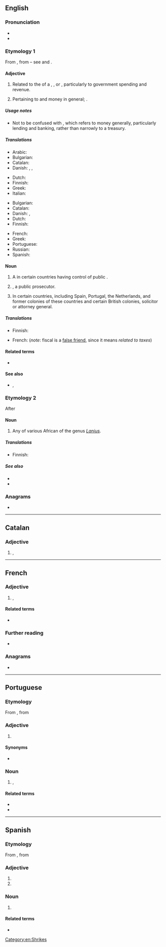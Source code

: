 {{also|Fiscal}}
==English==
{{wikipedia}}

===Pronunciation===
* {{IPA|/ˈfɪskəl/|lang=en}}
* {{rhymes|ɪskəl|lang=en}}

===Etymology 1===
From {{etyl|frm|en}} {{m|frm|fiscal}}, from {{etyl|la|en}} {{m|la|fiscus||treasury}} – see {{w|fiscus}} and {{m|en|fisc}}.

====Adjective====
{{en-adj}}

# Related to the {{l|en|treasury}} of a {{l|en|country}}, {{l|en|company}}, {{l|en|region}} or {{l|en|city}}, particularly to government spending and revenue.
# {{lb|en|proscribed}} Pertaining to {{l|en|finance}} and money in general; {{l|en|financial}}.

=====Usage notes=====
* Not to be confused with {{m|en|financial}}, which refers to money generally, particularly lending and banking, rather than narrowly to a treasury.

=====Translations=====
{{trans-top|related to the treasury}}
* Arabic: {{t|ar|مَالِيّ}}
* Bulgarian: {{t+|bg|фискален|sc=Cyrl}}
* Catalan: {{t+|ca|fiscal}}
* Danish: {{t|da|fiskal}}, {{t|da|skattemæssig}}, {{t|da|skatte-}}
{{trans-mid}}
* Dutch: {{t+|nl|fiscaal}}
* Finnish: {{t+|fi|fiskaalinen}}
* Greek: {{t+|el|δημοσιονομικός|m|sc=Grek}}
* Italian: {{t+|it|fiscale}}
{{trans-bottom}}

{{trans-top|pertaining to finance in general}}
* Bulgarian: {{t|bg|финансов|sc=Cyrl}}
* Catalan: {{t+|ca|fiscal}}
* Danish: {{t|da|financiel}}, {{t|da|finans-}}
* Dutch: {{t+|nl|fiscaal}}
* Finnish: {{t+|fi|rahallinen}}
{{trans-mid}}
* French: {{t+|fr|fiscal}}
* Greek: {{t+|el|οικονομικός|m|sc=Grek}}
* Portuguese: {{t+|pt|fiscal}}
* Russian: {{t+|ru|финансовый|sc=Cyrl}}
* Spanish: {{t+|es|fiscal}}
{{trans-bottom}}

====Noun====
{{en-noun}}

# A {{l|en|public}} {{l|en|official}} in certain countries having control of public {{l|en|revenue}}.
# {{lb|en|British|Scottish law}} {{l|en|procurator fiscal|Procurator fiscal}}, a public prosecutor.
# {{lb|en|legal}} In certain countries, including Spain, Portugal, the Netherlands, and former colonies of these countries and certain British colonies, solicitor or attorney general.

=====Translations=====
{{trans-top|public official}}
* Finnish: {{t+|fi|viskaali}}
{{trans-mid}}
{{trans-bottom}}

{{checktrans-top}}
* French: {{t-check|fr|budgétaire}} (''note'': fiscal is a [[false friend]], since it means ''related to taxes'')
{{trans-mid}}
{{trans-bottom}}

====Related terms====
* {{l|en|fisc}}

====See also====
* {{l|en|finance}}, {{l|en|financial}}

===Etymology 2===
After {{etyl|af|en}} {{m|af|fiskaal||public official, hangman}}

====Noun====
{{en-noun}}

# Any of various African {{l|en|shrike|shrikes}} of the genus ''[[Lanius]]''.

=====Translations=====
{{trans-top|any of various African shrikes}}
* Finnish: {{t+|fi|lepinkäinen}}
{{trans-mid}}
{{trans-bottom}}

=====See also=====
* {{pedialite|Lanius}}
* {{specieslite|Lanius}}

===Anagrams===
* {{anagrams|en|califs|cifals}}

[[Category:en:Shrikes]]

----

==Catalan==

===Adjective===
{{ca-adj|mf}}

# {{l|en|fiscal}}, {{l|en|tax}}

----

==French==

===Adjective===
{{fr-adj}}

# {{l|en|fiscal}}, {{l|en|financial}}

====Related terms====
* {{l|fr|fiscalité}}

===Further reading===
* {{R:TLFi}}

===Anagrams===
* {{l|fr|lascif}}

----

==Portuguese==

===Etymology===
From {{m|pt|fisco||national treasury}}, from {{etyl|la|pt}} {{m|la|fiscus||treasury}}

===Adjective===
{{pt-adj|pl=fiscais}}

# {{l|en|fiscal}} {{gloss|relating to {{l|en|tax|taxes}}}}

====Synonyms====
* {{sense|relating to taxes}} {{l|pt|tributário}}

===Noun===
{{pt-noun|m-f}}

# {{l|en|fiscal}}, {{l|en|inspector}}

====Related terms====
* {{l|pt|fiscalizar}}
* {{l|pt|fiscalização}}

----

==Spanish==

===Etymology===
From {{m|es|fisco||national treasury}}, from {{etyl|la|es}} {{m|la|fiscus||treasury}}

===Adjective===
{{es-adj|pl=fiscales}}

# {{l|en|fiscal}}
# {{l|en|prosecuting}}

===Noun===
{{es-noun|mf|fiscales}}

# {{lb|es|legal}} {{l|en|prosecutor}}

====Related terms====
* {{l|es|fiscalía}}